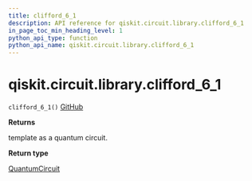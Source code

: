 ```yaml
---
title: clifford_6_1
description: API reference for qiskit.circuit.library.clifford_6_1
in_page_toc_min_heading_level: 1
python_api_type: function
python_api_name: qiskit.circuit.library.clifford_6_1
---
```


# qiskit.circuit.library.clifford\_6\_1

<span id="qiskit.circuit.library.clifford_6_1" />

`clifford_6_1()` [GitHub](https://github.com/qiskit/qiskit/tree/stable/0.20/qiskit/circuit/library/templates/clifford/clifford_6_1.py "view source code")

**Returns**

template as a quantum circuit.

**Return type**

[QuantumCircuit](qiskit.circuit.QuantumCircuit "qiskit.circuit.QuantumCircuit")

